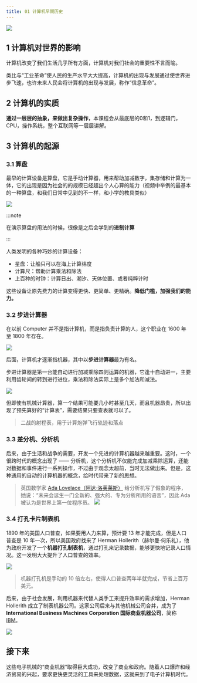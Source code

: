 ```yaml
---
title: 01 计算机早期历史
---
```

![](./目录.png)

<BVideo src="BV1EW411u7th" p="1" />

## 1 计算机对世界的影响

计算机改变了我们生活几乎所有方面，计算机对我们社会的重要性不言而喻。

类比与“工业革命”使人民的生产水平大大提高，计算机的出现与发展通过使世界进步飞速，也许未来人民会将计算机的出现与发展，称作“信息革命”。

## 2 计算机的实质

**通过一层层的抽象，来做出复杂操作**，本课程会从最底层的0和1，到逻辑门，CPU，操作系统，整个互联网等一层层讲解。

## 3 计算机的起源

### 3.1 算盘

最早的计算设备是算盘，它是手动计算器，用来帮助加减数字，集存储和计算为一体，它的出现是因为社会的的规模已经超出个人心算的能力（视频中举例的最基本的一种算盘，和我们日常中见到的不一样，和小学的教具类似）

![](./算盘.png)

:::note 

在演示算盘的用法的时候，很像是之后会学到的**进制计算**

:::

人类发明的各种巧妙的计算设备：
- 星盘：让船只可以在海上计算纬度
- 计算尺：帮助计算乘法和除法
- 上百种的时钟：计算日出、潮汐、天体位置、或者纯粹计时

这些设备让原先费力的计算变得更快、更简单、更精确。**降低门槛，加强我们的能力。**

### 3.2 步进计算器

在以前 Computer 并不是指计算机，而是指负责计算的人，这个职业在 1600 年至 1800 年存在。

![](./负责计算的人.png)

后面，计算机才逐渐指机器，其中以**步进计算器**最为有名。

步进计算器是第一台能自动进行加减乘除四则运算的机器，它逢十自动进一，主要利用齿轮间的转到进行进位，乘法和除法实际上是多个加法和减法。

![](./步进计算器.png)

但即使有机械计算器，算一个结果可能要几小时甚至几天，而且机器昂贵，所以出现了预先算好的“计算表”，需要结果只要查表就可以了。

> 二战的射程表，用于计算炮弹飞行轨迹和落点

### 3.3 差分机、分析机

后来，由于生活和战争的需要，开发一个先进的计算机器越来越重要。这时，一个很跨时代的概念出现了 —— 分析机，这个分析机不仅能完成加减乘除运算，还能对数据和事件进行一系列操作，不过由于观念太超前，当时无法做出来。但是，这种通用的自动的计算机器的概念，给时代带来了新的思想。

> 英国数学家 [Ada Lovelace（阿达·洛芙莱斯）](https://baike.baidu.com/item/%E9%98%BF%E8%BE%BE%C2%B7%E6%B4%9B%E8%8A%99%E8%8E%B1%E6%96%AF) 给分析机写了假象的程序，她说：“未来会诞生一门全新的、强大的、专为分析所用的语言”，因此 Ada 被认为是世界上第一位程序员。
![](./Ada_Lovelace_portrait.jpg)

### 3.4 打孔卡片制表机

1890 年的美国人口普查，如果要用人力来算，预计要 13 年才能完成，但是人口普查是 10 年一次，所以美国政府找来了 Herman Hollerith（赫尔曼·何乐礼），他为政府开发了一个**机器打孔制表机**，通过打孔来记录数据，能够更快地记录人口情况。这一发明大大提升了人口普查的效率。

![](./机器.png)

> 机器打孔机是手动的 10 倍左右，使得人口普查两年半就完成，节省上百万美元。

后来，由于社会发展，利用机器来代替人类手工来提升效率的需求增加，Herman Hollerith 成立了制表机器公司。这家公司后来与其他机械公司合并，成为了 **International Business Machines Corporation 国际商业机器公司**，简称 [IBM](https://baike.baidu.com/item/ibm)。

![](./IBM.png)

## 接下来

这些电子机械的“商业机器”取得巨大成功，改变了商业和政府。随着人口爆炸和经济贸易的兴起，要求更快更灵活的工具来处理数据，这就来到了电子计算机时代。